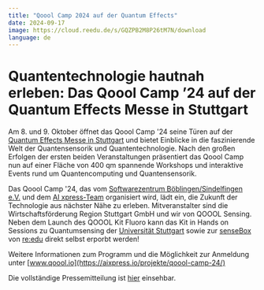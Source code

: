 ```yaml
---
title: "Qoool Camp 2024 auf der Quantum Effects"
date: 2024-09-17
image: https://cloud.reedu.de/s/GQZPB2M8P26tM7N/download
language: de
---
```


# Quantentechnologie hautnah erleben: Das Qoool Camp ’24 auf der Quantum Effects Messe in Stuttgart

Am 8. und 9. Oktober öffnet das Qoool Camp '24 seine Türen auf der [Quantum Effects Messe in Stuttgart](https://www.messe-stuttgart.de/quantum-effects/) und bietet Einblicke in die faszinierende Welt der Quantensensorik und Quantentechnologie. Nach den großen Erfolgen der ersten beiden Veranstaltungen präsentiert das Qoool Camp nun auf einer Fläche von 400 qm spannende Workshops und interaktive Events rund um Quantencomputing und Quantensensorik.

Das Qoool Camp '24, das vom [Softwarezentrum Böblingen/Sindelfingen e.V.](https://www.softwarezentrum.de/) und dem [AI xpress-Team](https://aixpress.io/) organisiert wird, lädt ein, die Zukunft der Technologie aus nächster Nähe zu erleben. Mitveranstalter sind die Wirtschaftsförderung Region Stuttgart GmbH und wir von QOOOL Sensing. Neben dem Launch des QOOOL Kit Fluoro kann das Kit in Hands on Sessions zu Quantumsensing der [Universität Stuttgart](https://www.pi5.uni-stuttgart.de/de/forschung/physik-und-ihre-didaktik/) sowie zur [senseBox](https://sensebox.de/) von [re:edu](https://reedu.de/) direkt selbst erporbt werden! 

Weitere Informationen zum Programm und die Möglichkeit zur Anmeldung unter [www.qoool.io](https://aixpress.io/projekte/qoool-camp-24/) 

Die vollständige Pressemitteilung ist [hier](https://aixpress.io/pressemitteilungen/quantentechnologie-hautnah-erleben-das-qoool-camp-24-auf-der-quantum-effects-messe-in-stuttgart/) einsehbar.
